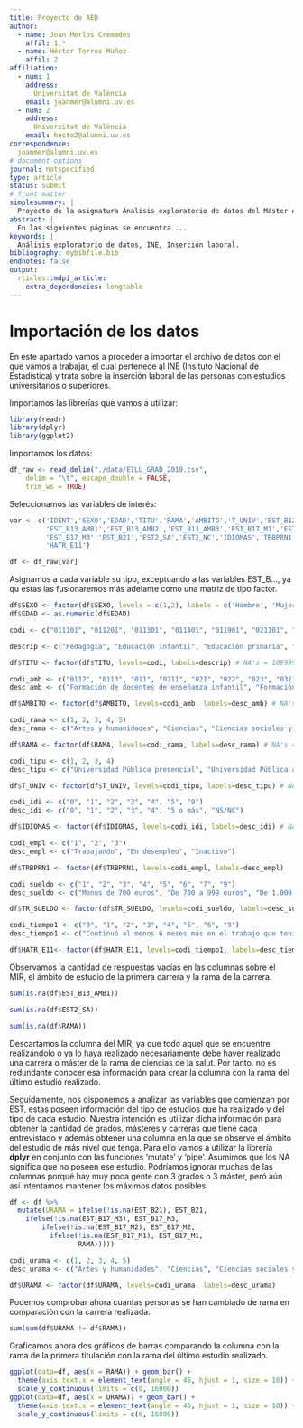 ```yaml
---
title: Proyecto de AED
author:
  - name: Joan Merlos Cremades
    affil: 1,*
  - name: Héctor Torres Muñoz
    affil: 2
affiliation:
  - num: 1
    address:
      Universitat de València
    email: joanmer@alumni.uv.es
  - num: 2
    address:
      Universitat de València
    email: hecto2@alumni.uv.es
correspondence:
  joanmer@alumni.uv.es
# document options
journal: notspecified
type: article
status: submit
# front matter
simplesummary: |
  Proyecto de la asignatura Ánalisis exploratorio de datos del Máster en Ciencia de datos de la Universitat de València.
abstract: |
  En las siguientes páginas se encuentra ...
keywords: |
  Análisis exploratorio de datos, INE, Inserción laboral.
bibliography: mybibfile.bib
endnotes: false
output: 
  rticles::mdpi_article:
    extra_dependencies: longtable
---
```


# Importación de los datos

En este apartado vamos a proceder a importar el archivo de datos con el que vamos a trabajar, el cual pertenece al INE (Insituto Nacional de Estadística) y trata sobre la inserción laboral de las personas con estudios universitarios o superiores.


Importamos las librerías que vamos a utilizar:
```r
library(readr)
library(dplyr)
library(ggplot2)
```


Importamos los datos:
```r
df_raw <- read_delim("./data/EILU_GRAD_2019.csv", 
    delim = "\t", escape_double = FALSE, 
    trim_ws = TRUE)
```

Seleccionamos las variables de interés:
```r
var <- c('IDENT','SEXO','EDAD','TITU','RAMA','AMBITO','T_UNIV','EST_B12','EST_B16',
         'EST_B13_AMB1','EST_B13_AMB2','EST_B13_AMB3','EST_B17_M1','EST_B17_M2',
         'EST_B17_M3','EST_B21','EST2_SA','EST2_NC','IDIOMAS','TRBPRN1','TR_SUELDO',
         'HATR_E11')

df <- df_raw[var]
```

Asignamos a cada variable su tipo, exceptuando a las variables EST_B..., ya qu estas las fusionaremos más adelante como una matriz de tipo factor.
```r
df$SEXO <- factor(df$SEXO, levels = c(1,2), labels = c('Hombre', 'Mujer'))
df$EDAD <- as.numeric(df$EDAD)

codi <- c("011101", "011201", "011301", "011401", "011901", "021101", "021201", "021301", "021302", "021401", "021502", "022201", "022202", "022301", "022901", "023101", "023102", "023103", "023104", "023201", "023202", "023901", "031101", "031201", "031202", "031301", "031401", "031402", "031404", "031406", "032101", "032102", "032201", "041201", "041202", "041301", "041302", "041303", "041401", "041402", "041403", "041601", "042101", "051101", "051201", "051202", "051901", "052101", "053101", "053201", "053202", "053203", "053301", "054101", "054201", "061301", "061901", "071101", "071301", "071302", "071401", "071402", "071403", "071404", "071405", "071501", "071502", "071503", "071601", "071603", "071901", "072101", "072102", "072201", "072401", "073101", "073102", "073201", "073202", "081102", "081103", "081201", "082101", "084101", "091101", "091201", "091301", "091401", "091402", "091501", "091502", "091503", "091504", "091505", "091601", "092301", "101401", "101501", "104101", "104103", "109999")

descrip <- c("Pedagogía", "Educación infantil", "Educación primaria", "Otros maestros", "Educación social", "Audiovisual, imagen y multimedia", "Diseño", "Bellas artes", "Historia del arte", "Conservación y restauración", "Música y Artes escénicas", "Arqueología", "Historia", "Filosofía", "Humanidades", "Lengua inglesa", "Lenguas clásicas", "Otras lenguas extranjeras", "Traducción e interpretación", "Lenguas y dialectos españoles", "Literatura", "Lenguas modernas y aplicadas", "Economía", "Política y gestión pública", "Relaciones internacionales", "Psicología", "Antropología social y cultural y Estudios y gestión de la cultura", "Criminología", "Geografía", "Sociología e Igualdad de género", "Comunicación", "Periodismo", "Información y documentación", "Financiera y actuarial", "Finanzas y contabilidad", "Administración y empresa", "Ciencias del trabajo", "Gestión y administración pública", "Marketing", "Protocolo y eventos", "Publicidad y relaciones públicas", "Comercio", "Derecho", "Biología", "Bioquímica", "Biotecnología", "Biomedicina", "Ciencias ambientales", "Química", "Ciencias del mar", "Geografía y ordenación del territorio", "Geología", "Física", "Matemáticas", "Estadística", "Desarrollo de software y de aplicaciones e Ingeniería multimedia", "Informática", "Ingeniería química industrial e Ingeniería medioambiental", "Ingeniería de la energía", "Ingeniería eléctrica", "Ingeniería de computadores", "Ingeniería de sonido e imagen", "Ingeniería de telecomunicación", "Ingeniería electrónica industrial y automática", "Ingeniería en electrónica", "Ingeniería en diseño industrial y desarrollo del producto", "Ingeniería en tecnologías industriales", "Ingeniería mecánica", "Ingeniería aeronáutica", "Ingeniería naval y oceánica", "Ingeniería de organización industrial y Nanotecnología", "Ciencia y tecnología de los alimentos e Ingeniería alimentaria", "Enología", "Ingeniería de materiales e Ingeniería textil", "Ingeniería de minas y energía", "Arquitectura y Urbanismo y paisajismo", "Ingeniería geomática, topografía y cartografía", "Arquitectura técnica", "Ingeniería civil", "Ingeniería agraria y agroalimentaria", "Ingeniería agrícola, agropecuaria y medio rural", "Ingeniería horticultura y jardinería", "Ingeniería forestal y montes", "Veterinaria", "Odontología", "Medicina", "Enfermería", "Ingeniería biomédica y de la salud", "Óptica y optometría", "Fisioterapia", "Logopedia", "Nutrición humana y dietética", "Podología", "Terapia ocupacional", "Farmacia", "Trabajo social", "Actividad física y del deporte", "Turismo", "Náutica y transporte marítimo", "Servicio de transporte terrestre y Servicio de transporte aéreo", "Servicios (otros estudios)")

df$TITU <- factor(df$TITU, levels=codi, labels=descrip) # NA's = 109999

codi_amb <- c("0112", "0113", "011", "0211", "021", "022", "023", "0311", "0313", "031", "032", "0413", "041", "042", "051", "052", "053", "054", "061", "071", "072", "073", "081", "082", "084", "0912", "0913", "091", "092", "1014", "1015", "109", "9999")
desc_amb <- c("Formación de docentes de enseñanza infantil", "Formación de docentes de enseñanza primaria", "Educación (Otros estudios)", "Técnicas audiovisuales y medios de comunicación", "Artes (Otros estudios)", "Humanidades", "Lenguas", "Economía", "Psicología", "Ciencias sociales y del comportamiento (Otros estudios)", "Periodismo y documentación", "Dirección y administración", "Negocios y administración (Otros estudios)", "Derecho", "Ciencias de la vida", "Medio ambiente", "Ciencias químicas, físicas y geológicas", "Matemáticas y estadística", "Informática", "Ingeniería y profesiones afines", "Industria manufacturera y producción", "Arquitectura y construcción", "Agricultura y ganadería", "Silvicultura", "Veterinaria", "Medicina", "Enfermería", "Salud (Otros estudios)", "Servicios sociales", "Actividades físicas y deportivas", "Viajes, turismo y ocio", "Servicios (Otros estudios)", "NS/NC")

df$AMBITO <- factor(df$AMBITO, levels=codi_amb, labels=desc_amb) # NA's = 9999

codi_rama <- c(1, 2, 3, 4, 5)
desc_rama <- c("Artes y humanidades", "Ciencias", "Ciencias sociales y jurídicas", "Ingeniería y arquitectura", "Ciencias de la salud")

df$RAMA <- factor(df$RAMA, levels=codi_rama, labels=desc_rama) # NA's = 9999

codi_tipu <- c(1, 2, 3, 4)
desc_tipu <- c("Universidad Pública presencial", "Universidad Pública a distancia", "Universidad Privada presencial", "Universidad Privada a distancia")

df$T_UNIV <- factor(df$T_UNIV, levels=codi_tipu, labels=desc_tipu) # NA's = 9

codi_idi <- c("0", "1", "2", "3", "4", "5", "9")
desc_idi <- c("0", "1", "2", "3", "4", "5 o más", "NS/NC")

df$IDIOMAS <- factor(df$IDIOMAS, levels=codi_idi, labels=desc_idi) # NA's = 9

codi_empl <- c("1", "2", "3")
desc_empl <- c("Trabajando", "En desempleo", "Inactivo")

df$TRBPRN1 <- factor(df$TRBPRN1, levels=codi_empl, labels=desc_empl)

codi_sueldo <- c("1", "2", "3", "4", "5", "6", "7", "9")
desc_sueldo <- c("Menos de 700 euros", "De 700 a 999 euros", "De 1.000 a 1.499 euros", "De 1.500 a 1.999 euros", "De 2.000 a 2.499 euros", "De 2.500 a 2.999 euros", "De 3.000 euros en adelante", "NS/NC")

df$TR_SUELDO <- factor(df$TR_SUELDO, levels=codi_sueldo, labels=desc_sueldo)

codi_tiempo1 <- c("0", "1", "2", "3", "4", "5", "6", "9")
desc_tiempo1 <- c("Continuó al menos 6 meses más en el trabajo que tenía", "Menos de tres meses", "De 3 a 6 meses", "De 6 meses a 1 año", "De 1 año a año y medio", "De 1 año y medio a 2 años", "2 ó más años", "NS/NC")

df$HATR_E11<- factor(df$HATR_E11, levels=codi_tiempo1, labels=desc_tiempo1)
```

Observamos la cantidad de respuestas vacías en las columnas sobre el MIR, el ámbito de estudio de la primera carrera y la rama de la carrera.
```r
sum(is.na(df$EST_B13_AMB1))

sum(is.na(df$EST2_SA))

sum(is.na(df$RAMA))
```
Descartamos la columna del MIR, ya que todo aquel que se encuentre realizándolo o ya lo haya realizado necesariamente debe haver realizado una carrera o máster de la rama de ciencias de la salut. Por tanto, no es redundante conocer esa información para crear la columna con la rama del último estudio realizado.

Seguidamente, nos disponemos a analizar las variables que comienzan por EST, estas poseen información del tipo de estudios que ha realizado y del tipo de cada estudio. Nuestra intención es utilizar dicha información para obtener la cantidad de grados, másteres y carreras que tiene cada entrevistado y además obtener una columna en la que se observe el ámbito del estudio de más nivel que tenga. Para ello vamos a utilizar la librería __dplyr__ en conjunto con las funciones 'mutate' y 'pipe'. Asumimos que los NA significa que no poseen ese estudio. Podríamos ignorar muchas de las columnas porqué hay muy poca gente con 3 grados o 3 máster, peró aún así intentamos mantener los máximos datos posibles
```r
df <- df %>% 
  mutate(URAMA = ifelse(!is.na(EST_B21), EST_B21, 
    ifelse(!is.na(EST_B17_M3), EST_B17_M3,
        ifelse(!is.na(EST_B17_M2), EST_B17_M2,
          ifelse(!is.na(EST_B17_M1), EST_B17_M1,
                 RAMA)))))

codi_urama <- c(1, 2, 3, 4, 5)
desc_urama <- c("Artes y humanidades", "Ciencias", "Ciencias sociales y jurídicas", "Ingeniería y arquitectura", "Ciencias de la salud")

df$URAMA <- factor(df$URAMA, levels=codi_urama, labels=desc_urama)
```
Podemos comprobar ahora cuantas personas se han cambiado de rama en comparación con la carrera realizada.
```r
sum(sum(df$URAMA != df$RAMA))
```
Graficamos ahora dos gráficos de barras comparando la columna con la rama de la primera titulación con la rama del último estudio realizado.
```r
ggplot(data=df, aes(x = RAMA)) + geom_bar() +
  theme(axis.text.x = element_text(angle = 45, hjust = 1, size = 10)) + 
  scale_y_continuous(limits = c(0, 16000))
ggplot(data=df, aes(x = URAMA)) + geom_bar() +
  theme(axis.text.x = element_text(angle = 45, hjust = 1, size = 10)) +
  scale_y_continuous(limits = c(0, 16000))
```




